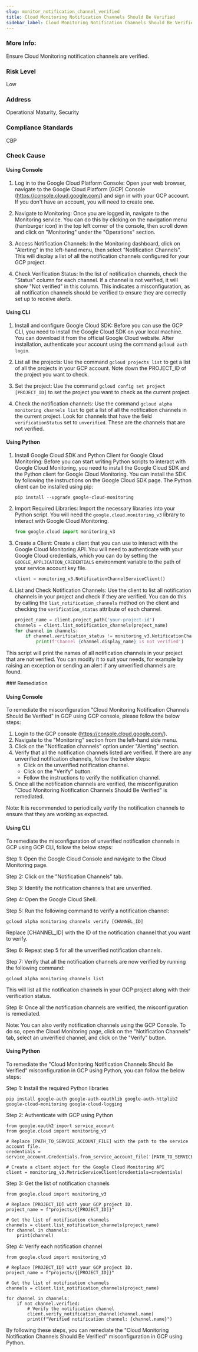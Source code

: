 ```yaml
---
slug: monitor_notification_channel_verified
title: Cloud Monitoring Notification Channels Should Be Verified
sidebar_label: Cloud Monitoring Notification Channels Should Be Verified
---
```


### More Info:

Ensure Cloud Monitoring notification channels are verified.

### Risk Level

Low

### Address

Operational Maturity, Security

### Compliance Standards

CBP


<Tabs><Tab title='Cause'>
### Check Cause

#### Using Console

1. Log in to the Google Cloud Platform Console: Open your web browser, navigate to the Google Cloud Platform (GCP) Console (https://console.cloud.google.com/) and sign in with your GCP account. If you don't have an account, you will need to create one.

2. Navigate to Monitoring: Once you are logged in, navigate to the Monitoring service. You can do this by clicking on the navigation menu (hamburger icon) in the top left corner of the console, then scroll down and click on "Monitoring" under the "Operations" section.

3. Access Notification Channels: In the Monitoring dashboard, click on "Alerting" in the left-hand menu, then select "Notification Channels". This will display a list of all the notification channels configured for your GCP project.

4. Check Verification Status: In the list of notification channels, check the "Status" column for each channel. If a channel is not verified, it will show "Not verified" in this column. This indicates a misconfiguration, as all notification channels should be verified to ensure they are correctly set up to receive alerts.

#### Using CLI

1. Install and configure Google Cloud SDK: Before you can use the GCP CLI, you need to install the Google Cloud SDK on your local machine. You can download it from the official Google Cloud website. After installation, authenticate your account using the command `gcloud auth login`.

2. List all the projects: Use the command `gcloud projects list` to get a list of all the projects in your GCP account. Note down the PROJECT_ID of the project you want to check.

3. Set the project: Use the command `gcloud config set project [PROJECT_ID]` to set the project you want to check as the current project.

4. Check the notification channels: Use the command `gcloud alpha monitoring channels list` to get a list of all the notification channels in the current project. Look for channels that have the field `verificationStatus` set to `unverified`. These are the channels that are not verified.

#### Using Python

1. Install Google Cloud SDK and Python Client for Google Cloud Monitoring: Before you can start writing Python scripts to interact with Google Cloud Monitoring, you need to install the Google Cloud SDK and the Python client for Google Cloud Monitoring. You can install the SDK by following the instructions on the Google Cloud SDK page. The Python client can be installed using pip:

   ```
   pip install --upgrade google-cloud-monitoring
   ```

2. Import Required Libraries: Import the necessary libraries into your Python script. You will need the `google.cloud.monitoring_v3` library to interact with Google Cloud Monitoring.

   ```python
   from google.cloud import monitoring_v3
   ```

3. Create a Client: Create a client that you can use to interact with the Google Cloud Monitoring API. You will need to authenticate with your Google Cloud credentials, which you can do by setting the `GOOGLE_APPLICATION_CREDENTIALS` environment variable to the path of your service account key file.

   ```python
   client = monitoring_v3.NotificationChannelServiceClient()
   ```

4. List and Check Notification Channels: Use the client to list all notification channels in your project and check if they are verified. You can do this by calling the `list_notification_channels` method on the client and checking the `verification_status` attribute of each channel.

   ```python
   project_name = client.project_path('your-project-id')
   channels = client.list_notification_channels(project_name)
   for channel in channels:
       if channel.verification_status != monitoring_v3.NotificationChannel.VerificationStatus.VERIFIED:
           print(f'Channel {channel.display_name} is not verified')
   ```

This script will print the names of all notification channels in your project that are not verified. You can modify it to suit your needs, for example by raising an exception or sending an alert if any unverified channels are found.

</Tab>


<Tab title='Remediation'>
### Remediation

#### Using Console

To remediate the misconfiguration "Cloud Monitoring Notification Channels Should Be Verified" in GCP using GCP console, please follow the below steps:

1. Login to the GCP console (https://console.cloud.google.com/).
2. Navigate to the "Monitoring" section from the left-hand side menu.
3. Click on the "Notification channels" option under "Alerting" section.
4. Verify that all the notification channels listed are verified. If there are any unverified notification channels, follow the below steps:
   - Click on the unverified notification channel.
   - Click on the "Verify" button.
   - Follow the instructions to verify the notification channel.
5. Once all the notification channels are verified, the misconfiguration "Cloud Monitoring Notification Channels Should Be Verified" is remediated.

Note: It is recommended to periodically verify the notification channels to ensure that they are working as expected.

#### Using CLI

To remediate the misconfiguration of unverified notification channels in GCP using GCP CLI, follow the below steps:

Step 1: Open the Google Cloud Console and navigate to the Cloud Monitoring page.

Step 2: Click on the "Notification Channels" tab.

Step 3: Identify the notification channels that are unverified.

Step 4: Open the Google Cloud Shell.

Step 5: Run the following command to verify a notification channel:

```
gcloud alpha monitoring channels verify [CHANNEL_ID]
```

Replace [CHANNEL_ID] with the ID of the notification channel that you want to verify.

Step 6: Repeat step 5 for all the unverified notification channels.

Step 7: Verify that all the notification channels are now verified by running the following command:

```
gcloud alpha monitoring channels list
```

This will list all the notification channels in your GCP project along with their verification status.

Step 8: Once all the notification channels are verified, the misconfiguration is remediated.

Note: You can also verify notification channels using the GCP Console. To do so, open the Cloud Monitoring page, click on the "Notification Channels" tab, select an unverified channel, and click on the "Verify" button.

#### Using Python

To remediate the "Cloud Monitoring Notification Channels Should Be Verified" misconfiguration in GCP using Python, you can follow the below steps:

Step 1: Install the required Python libraries

```
pip install google-auth google-auth-oauthlib google-auth-httplib2 google-cloud-monitoring google-cloud-logging
```

Step 2: Authenticate with GCP using Python

```
from google.oauth2 import service_account
from google.cloud import monitoring_v3

# Replace [PATH_TO_SERVICE_ACCOUNT_FILE] with the path to the service account file.
credentials = service_account.Credentials.from_service_account_file('[PATH_TO_SERVICE_ACCOUNT_FILE]')

# Create a client object for the Google Cloud Monitoring API
client = monitoring_v3.MetricServiceClient(credentials=credentials)
```

Step 3: Get the list of notification channels

```
from google.cloud import monitoring_v3

# Replace [PROJECT_ID] with your GCP project ID.
project_name = f"projects/{[PROJECT_ID]}"

# Get the list of notification channels
channels = client.list_notification_channels(project_name)
for channel in channels:
    print(channel)
```

Step 4: Verify each notification channel

```
from google.cloud import monitoring_v3

# Replace [PROJECT_ID] with your GCP project ID.
project_name = f"projects/{[PROJECT_ID]}"

# Get the list of notification channels
channels = client.list_notification_channels(project_name)

for channel in channels:
    if not channel.verified:
        # Verify the notification channel
        client.verify_notification_channel(channel.name)
        print(f"Verified notification channel: {channel.name}")
```

By following these steps, you can remediate the "Cloud Monitoring Notification Channels Should Be Verified" misconfiguration in GCP using Python.




</Tab>
</Tabs>